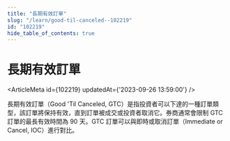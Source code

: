 ```yaml
---
title: "長期有效訂單"
slug: "/learn/good-til-canceled--102219"
id: "102219"
hide_table_of_contents: true
---
```



# 長期有效訂單

<ArticleMeta id={102219} updatedAt={'2023-09-26 13:59:00'} />
<div className='border-solid border-b border-t-0 my-4 border-[var(--ifm-color-gray-300)]' />

長期有效訂單（Good 'Til Canceled, GTC）是指投資者可以下達的一種訂單類型，該訂單將保持有效，直到訂單被成交或投資者取消它。券商通常會限制 GTC 訂單的最長有效時間為 90 天。GTC 訂單可以與即時或取消訂單（Immediate or Cancel, IOC）進行對比。
